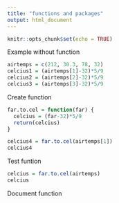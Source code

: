 ```yaml
---
title: "functions and packages"
output: html_document
---
```


```r
knitr::opts_chunk$set(echo = TRUE)
```

Example without function

```r
airtemps = c(212, 30.3, 78, 32)
celcius1 = (airtemps[1]-32)*5/9
celcius2 = (airtemps[2]-32)*5/9
celcius3 = (airtemps[3]-32)*5/9
```


Create function

```r
far.to.cel = function(far) {
  celcius = (far-32)*5/9
  return(celcius)
}
```

```r
celcius4 = far.to.cel(airtemps[1])
celcius4

```

Test funtion

```r
celcius = far.to.cel(airtemps)
celcius
```

Document function

```r

```

